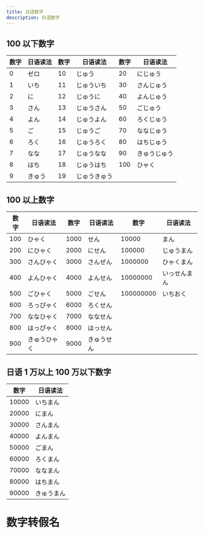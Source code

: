 ```yaml
---
title: 日语数字
description: 日语数字
---
```



## 100 以下数字

| 数字 | 日语读法 | 数字 | 日语读法     | 数字 | 日语读法     |
| ---- | -------- | ---- | ------------ | ---- | ------------ |
| 0    | ゼロ     | 10   | じゅう       | 20   | にじゅう     |
| 1    | いち     | 11   | じゅういち   | 30   | さんじゅう   |
| 2    | に       | 12   | じゅうに     | 40   | よんじゅう   |
| 3    | さん     | 13   | じゅうさん   | 50   | ごじゅう     |
| 4    | よん     | 14   | じゅうよん   | 60   | ろくじゅう   |
| 5    | ご       | 15   | じゅうご     | 70   | ななじゅう   |
| 6    | ろく     | 16   | じゅうろく   | 80   | はちじゅう   |
| 7    | なな     | 17   | じゅうなな   | 90   | きゅうじゅう |
| 8    | はち     | 18   | じゅうはち   | 100  | ひゃく       |
| 9    | きゅう   | 19   | じゅうきゅう |      |              |

## 100 以上数字

| 数字 | 日语读法     | 数字 | 日语读法   | 数字      | 日语读法     |
| ---- | ------------ | ---- | ---------- | --------- | ------------ |
| 100  | ひゃく       | 1000 | せん       | 10000     | まん         |
| 200  | にひゃく     | 2000 | にせん     | 100000    | じゅうまん   |
| 300  | さんびゃく   | 3000 | さんぜん   | 1000000   | ひゃくまん   |
| 400  | よんひゃく   | 4000 | よんせん   | 10000000  | いっせんまん |
| 500  | ごひゃく     | 5000 | ごせん     | 100000000 | いちおく     |
| 600  | ろっぴゃく   | 6000 | ろくせん   |           |              |
| 700  | ななひゃく   | 7000 | ななせん   |           |              |
| 800  | はっぴゃく   | 8000 | はっせん   |           |              |
| 900  | きゅうひゃく | 9000 | きゅうせん |           |              |

## 日语 1 万以上 100 万以下数字

| 数字  | 日语读法   |
| ----- | ---------- |
| 10000 | いちまん   |
| 20000 | にまん     |
| 30000 | さんまん   |
| 40000 | よんまん   |
| 50000 | ごまん     |
| 60000 | ろくまん   |
| 70000 | ななまん   |
| 80000 | はちまん   |
| 90000 | きゅうまん |


# 数字转假名

<ConverNumber />
